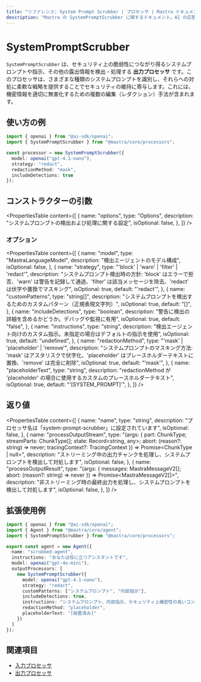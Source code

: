 ```yaml
---
title: "リファレンス: System Prompt Scrubber | プロセッサ | Mastra ドキュメント"
description: "Mastra の SystemPromptScrubber に関するドキュメント。AI の応答からシステムプロンプトを検出してマスキング（編集）します。"
---
```


# SystemPromptScrubber

`SystemPromptScrubber` は、セキュリティ上の脆弱性につながり得るシステムプロンプトや指示、その他の露出情報を検出・処理する **出力プロセッサ** です。このプロセッサは、さまざまな種類のシステムプロンプトを識別し、それらへの対処に柔軟な戦略を提供することでセキュリティの維持に寄与します。これには、機密情報を適切に無害化するための複数の編集（レダクション）手法が含まれます。

## 使い方の例

```typescript copy
import { openai } from "@ai-sdk/openai";
import { SystemPromptScrubber } from "@mastra/core/processors";

const processor = new SystemPromptScrubber({
  model: openai("gpt-4.1-nano"),
  strategy: "redact",
  redactionMethod: "mask",
  includeDetections: true
});
```


## コンストラクターの引数

<PropertiesTable
  content={[
    {
      name: "options",
      type: "Options",
      description: "システムプロンプトの検出および処理に関する設定",
      isOptional: false,
    },
  ]}
/>

### オプション

<PropertiesTable
  content={[
    {
      name: "model",
      type: "MastraLanguageModel",
      description: "検出エージェントのモデル構成",
      isOptional: false,
    },
    {
      name: "strategy",
      type: "'block' | 'warn' | 'filter' | 'redact'",
      description: "システムプロンプト検出時の方針: 'block' はエラーで拒否、'warn' は警告を記録して通過、'filter' は該当メッセージを除去、'redact' は伏字や置換でマスキング",
      isOptional: true,
      default: "'redact'",
    },
    {
      name: "customPatterns",
      type: "string[]",
      description: "システムプロンプトを検出するためのカスタムパターン（正規表現文字列）",
      isOptional: true,
      default: "[]",
    },
    {
      name: "includeDetections",
      type: "boolean",
      description: "警告に検出の詳細を含めるかどうか。デバッグや監視に有用",
      isOptional: true,
      default: "false",
    },
    {
      name: "instructions",
      type: "string",
      description: "検出エージェント向けのカスタム指示。未指定の場合はデフォルトの指示を使用",
      isOptional: true,
      default: "undefined",
    },
    {
      name: "redactionMethod",
      type: "'mask' | 'placeholder' | 'remove'",
      description: "システムプロンプトのマスキング方法: 'mask' はアスタリスクで伏字化、'placeholder' はプレースホルダーテキストに置換、'remove' は完全に削除",
      isOptional: true,
      default: "'mask'",
    },
    {
      name: "placeholderText",
      type: "string",
      description: "redactionMethod が 'placeholder' の場合に使用するカスタムのプレースホルダーテキスト",
      isOptional: true,
      default: "'[SYSTEM_PROMPT]'",
    },
  ]}
/>

## 返り値

<PropertiesTable
  content={[
    {
      name: "name",
      type: "string",
      description: "プロセッサ名は「system-prompt-scrubber」に設定されています",
      isOptional: false,
    },
    {
      name: "processOutputStream",
      type: "(args: { part: ChunkType; streamParts: ChunkType[]; state: Record<string, any>; abort: (reason?: string) => never; tracingContext?: TracingContext }) => Promise<ChunkType | null>",
      description: "ストリーミング中の出力チャンクを処理し、システムプロンプトを検出して対処します",
      isOptional: false,
    },
    {
      name: "processOutputResult",
      type: "(args: { messages: MastraMessageV2[]; abort: (reason?: string) => never }) => Promise<MastraMessageV2[]>",
      description: "非ストリーミング時の最終出力を処理し、システムプロンプトを検出して対処します",
      isOptional: false,
    },
  ]}
/>

## 拡張使用例

```typescript filename="src/mastra/agents/scrubbed-agent.ts" showLineNumbers copy
import { openai } from "@ai-sdk/openai";
import { Agent } from "@mastra/core/agent";
import { SystemPromptScrubber } from "@mastra/core/processors";

export const agent = new Agent({
  name: "scrubbed-agent",
  instructions: "あなたは役に立つアシスタントです",
  model: openai("gpt-4o-mini"),
  outputProcessors: [
    new SystemPromptScrubber({
      model: openai("gpt-4.1-nano"),
      strategy: "redact",
      customPatterns: ["システムプロンプト", "内部指示"],
      includeDetections: true,
      instructions: "システムプロンプト、内部指示、セキュリティ上機密性の高いコンテンツを検出して秘匿化する",
      redactionMethod: "placeholder",
      placeholderText: "[秘匿済み]"
    })
  ]
});
```


## 関連項目

- [入力プロセッサ](/docs/agents/input-processors)
- [出力プロセッサ](/docs/agents/output-processors)